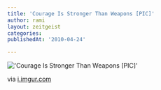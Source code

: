 ```yaml
---
title: 'Courage Is Stronger Than Weapons [PIC]'
author: rami
layout: zeitgeist
categories:
publishedAt: '2010-04-24'

---
```


!['Courage Is Stronger Than Weapons [PIC]'](/assets/images/content/zeitgeist/courage-is-stronger-than-weapons.jpg)
  
via <a href="http://i.imgur.com/HgpE6.jpg">i.imgur.com</a>
